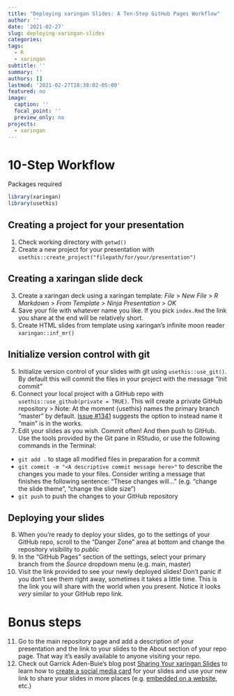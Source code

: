 ```yaml
---
title: "Deploying xaringan Slides: A Ten-Step GitHub Pages Workflow"
author: ''
date: '2021-02-27'
slug: deploying-xaringan-slides
categories:
tags:
  - R
  - xaringan
subtitle: ''
summary: ''
authors: []
lastmod: '2021-02-27T18:38:02-05:00'
featured: no
image:
  caption: ''
  focal_point: ''
  preview_only: no
projects: 
  - xaringan
---
```


# 10-Step Workflow

Packages required

```r
library(xaringan)
library(usethis)
```

## Creating a project for your presentation

1. Check working directory with `getwd()`
2. Create a new project for your presentation with `usethis::create_project("filepath/for/your/presentation")`

## Creating a xaringan slide deck

3. Create a xaringan deck using a xaringan template: _File_ > _New File_ > _R Markdown_ > _From Template_ > _Ninja Presentation_ > _OK_
4. Save your file with whatever name you like. If you pick `index.Rmd` the link you share at the end will be relatively short.
4. Create HTML slides from template using xaringan's infinite moon reader `xaringan::inf_mr()`

## Initialize version control with git

5. Initialize version control of your slides with git using `usethis::use_git()`. By default this will commit the files in your project with the message "Init commit"
6. Connect your local project with a GitHub repo with `usethis::use_github(private = TRUE)`. This will create a private GitHub repository
> Note: At the moment {usethis} names the primary branch "master" by default. [Issue #1341](https://github.com/r-lib/usethis/issues/1341) suggests the option to instead name it "main" is in the works.
7. Edit your slides as you wish. Commit often! And then push to GitHub. Use the tools provided by the Git pane in RStudio, or use the following commands in the Terminal: 
  - `git add .` to stage all modified files in preparation for a commit
  - `git commit -m "<A descriptive commit message here>"` to describe the changes you made to your files. Consider writing a message that finishes the following sentence: "These changes will..." (e.g. "change the slide theme", "change the slide size")
  - `git push` to push the changes to your GitHub repository
  
## Deploying your slides

8. When you're ready to deploy your slides, go to the settings of your GitHub repo, scroll to the "Danger Zone" area at bottom and change the repository visibility to _public_
9. In the "GitHub Pages" section of the settings, select your primary branch from the _Source_ dropdown menu (e.g. main, master)
10. Visit the link provided to see your newly deployed slides! Don't panic if you don't see them right away, sometimes it takes a little time. This is the link you will share with the world when you present. Notice it looks _very_ similar to your GitHub repo link.

# Bonus steps

11. Go to the main repository page and add a description of your presentation and the link to your slides to the About section of your repo page. That way it's easily available to anyone visiting your repo.
12. Check out Garrick Aden-Buie's blog post [Sharing Your xaringan Slides](https://www.garrickadenbuie.com/blog/sharing-xaringan-slides/) to learn how to [create a social media card](https://www.garrickadenbuie.com/blog/sharing-xaringan-slides/#create-a-social-media-card) for your slides and use your new link to share your slides in more places (e.g. [embedded on a website](https://www.garrickadenbuie.com/blog/sharing-xaringan-slides/#embed-your-slides), etc.)
